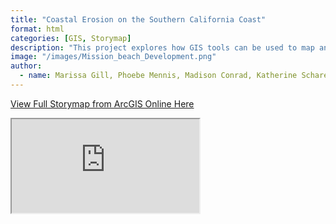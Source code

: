 ```yaml
---
title: "Coastal Erosion on the Southern California Coast"
format: html
categories: [GIS, Storymap]
description: "This project explores how GIS tools can be used to map and analyze coastal erosion along the Southern California Coast."
image: "/images/Mission_beach_Development.png"
author:
  - name: Marissa Gill, Phoebe Mennis, Madison Conrad, Katherine Schares, Sean Shruhan
---
```


<!--more-->

[[View Full Storymap from ArcGIS Online Here](https://storymaps.arcgis.com/stories/32f44c8c295a409c8da2746421e5bbff)]{.btn .btn-primary}

```{=html}
<div class="responsive-iframe">
  <iframe 
    src="https://storymaps.arcgis.com/stories/32f44c8c295a409c8da2746421e5bbff" 
    allowfullscreen 
    allow="geolocation">
  </iframe>
</div>
```
